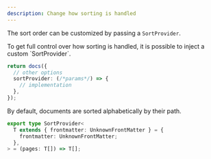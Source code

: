 ```yaml
---
description: Change how sorting is handled
---
```


The sort order can be customized by passing a `SortProvider`.

<Info>
  To get full control over how sorting is handled, it is possible to inject a
  custom `SortProvider`.
</Info>

```ts {3-5} showLineNumbers
return docs({
  // other options
  sortProvider: (/*params*/) => {
    // implementation
  },
});
```

<Success>
  By default, documents are sorted alphabetically by their path.
</Success>

```ts
export type SortProvider<
  T extends { frontmatter: UnknownFrontMatter } = {
    frontmatter: UnknownFrontMatter;
  },
> = (pages: T[]) => T[];
```
